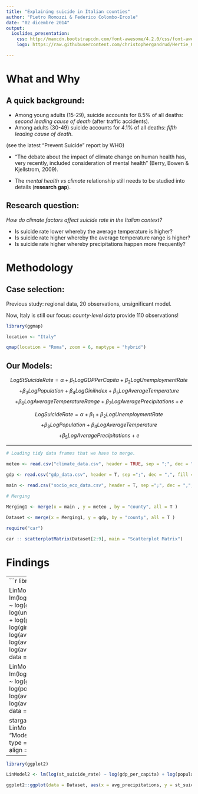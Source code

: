 ```yaml
---
title: "Explaining suicide in Italian counties"
author: "Pietro Romozzi & Federico Colombo-Ercole"
date: "02 dicembre 2014"
output:
  ioslides_presentation:
    css: http://maxcdn.bootstrapcdn.com/font-awesome/4.2.0/css/font-awesome.min.css
    logo: https://raw.githubusercontent.com/christophergandrud/Hertie_Collab_Data_Science/master/img/HertieCollaborativeDataLogo_v1.png

---
```


# What and Why

## A quick background:

- Among young adults (15-29), suicide accounts for 8.5% of all deaths: *second leading cause of death* (after traffic accidents). 
- Among adults (30-49) suicide accounts for 4.1% of all deaths: *fifth leading cause of death*.

(see the latest "Prevent Suicide" report by WHO)

- "The debate about the impact of climate change on human health has, very recently, included consideration of mental health" (Berry, Bowen & Kjellstrom, 2009).

- The *mental health vs climate* relationship still needs to be studied into details (**research gap**).

## Research question:

*How do climate factors affect suicide rate in the Italian context?*

- Is suicide rate lower whereby the average temperature is higher?
- Is suicide rate higher whereby the average temperature range is higher?
- Is suicide rate higher whereby precipitations happen more frequently?

# Methodology

## Case selection: {.smaller}

Previous study: regional data, 20 observations, unsignificant model.

Now, Italy is still our focus: *county-level data* provide 110 observations!

```r

library(ggmap)

location <- "Italy"

qmap(location = "Roma", zoom = 6, maptype = "hybrid")

```


## Our Models: 

$$
LogStSuicideRate = \alpha + \beta_{1}LogGDPPerCapita + \beta_{2}LogUnemploymentRate
$$
$$
+ \beta_{3}LogPopulation + \beta_{4}LogGiniIndex + \beta_{5}LogAverageTemperature 
$$
$$
+ \beta_{6}LogAverageTemperatureRange + \beta_{7}LogAveragePrecipitations + e
$$


$$
LogSuicideRate = \alpha + \beta_{1} + \beta_{2}LogUnemploymentRate 
$$
$$
+ \beta_{3}LogPopulation + \beta_{4}LogAverageTemperature 
$$
$$
+ \beta_{5}LogAveragePrecipitations + e
$$

--------

```r

# Loading tidy data frames that we have to merge.

meteo <- read.csv("climate_data.csv", header = TRUE, sep = ";", dec = ",",fill = TRUE)

gdp <- read.csv("gdp_data.csv", header = T, sep =";", dec = ",", fill = T)

main <- read.csv("socio_eco_data.csv", header = T, sep =";", dec = ",", fill = T)
  
# Merging

Merging1 <- merge(x = main , y = meteo , by = "county", all = T )

Dataset <- merge(x = Merging1, y = gdp, by = "county", all = T )
```

```r
require("car")

car :: scatterplotMatrix(Dataset[2:9], main = "Scatterplot Matrix")
```

# Findings

-------
```r

library(stargazer)

LinModel1 <- lm(log(st_suicide_rate) ~ log(gdp_per_capita) + log(unemployment_rate) + log(population) + log(gini_index) + log(avg_temperature) + log(avg_temp_range) + log(avg_precipitations), data = Dataset)

LinModel2 <- lm(log(st_suicide_rate) ~ log(gdp_per_capita) + log(population) + log(avg_temperature) + log(avg_precipitations), data = Dataset)

stargazer(LinModel1, LinModel2, title = "Models Comparison", type = "html", digits = 3, align = T)
```

-------

```r
library(ggplot2)

LinModel2 <- lm(log(st_suicide_rate) ~ log(gdp_per_capita) + log(population) + log(avg_temperature) + log(avg_precipitations), data = Dataset)

ggplot2::ggplot(data = Dataset, aes(x = avg_precipitations, y = st_suicide_rate), message = F) + geom_point() + stat_smooth() + theme_bw() + ggtitle("Suicide Rate vs Precipitation in Italy")
```

